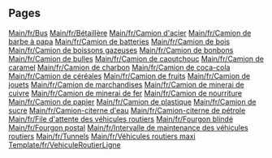 
== Pages ==
[[Main/fr/Bus]]
[[Main/fr/Bétaillère]]
[[Main/fr/Camion d'acier]]
[[Main/fr/Camion de barbe à papa]]
[[Main/fr/Camion de batteries]]
[[Main/fr/Camion de bois]]
[[Main/fr/Camion de boissons gazeuses]]
[[Main/fr/Camion de bonbons]]
[[Main/fr/Camion de bulles]]
[[Main/fr/Camion de caoutchouc]]
[[Main/fr/Camion de caramel]]
[[Main/fr/Camion de charbon]]
[[Main/fr/Camion de coca-cola]]
[[Main/fr/Camion de céréales]]
[[Main/fr/Camion de fruits]]
[[Main/fr/Camion de jouets]]
[[Main/fr/Camion de marchandises]]
[[Main/fr/Camion de minerai de cuivre]]
[[Main/fr/Camion de minerai de fer]]
[[Main/fr/Camion de nourriture]]
[[Main/fr/Camion de papier]]
[[Main/fr/Camion de plastique]]
[[Main/fr/Camion de sucre]]
[[Main/fr/Camion-citerne d'eau]]
[[Main/fr/Camion-citerne de pétrole]]
[[Main/fr/File d'attente des véhicules routiers]]
[[Main/fr/Fourgon blindé]]
[[Main/fr/Fourgon postal]]
[[Main/fr/Intervalle de maintenance des véhicules routiers]]
[[Main/fr/Tunnels]]
[[Main/fr/Véhicules routiers maxi]]
[[Template/fr/VehiculeRoutierLigne]]
